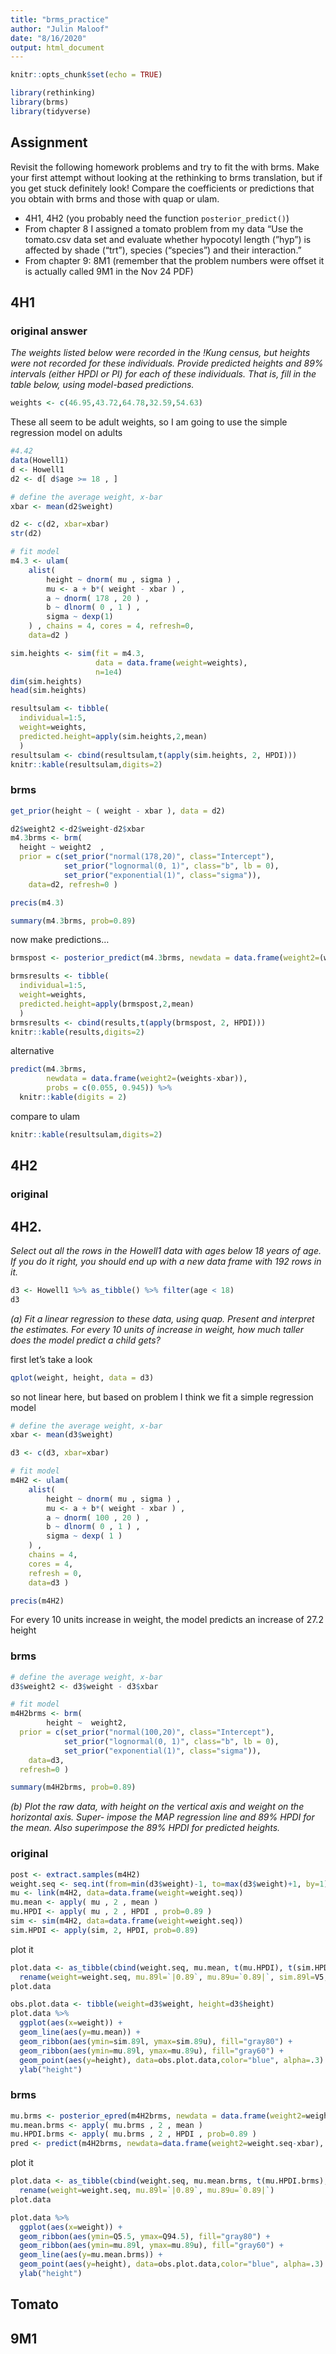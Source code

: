 ```yaml
---
title: "brms_practice"
author: "Julin Maloof"
date: "8/16/2020"
output: html_document
---
```


```r
knitr::opts_chunk$set(echo = TRUE)
```

```r
library(rethinking)
library(brms)
library(tidyverse)
```

## Assignment

Revisit the following homework problems and try to fit the with brms.  Make your first attempt without looking at the rethinking to brms translation, but if you get stuck definitely look!  Compare the coefficients or predictions that you obtain with brms and those with quap or ulam.

* 4H1, 4H2 (you probably need the function `posterior_predict()`)
* From chapter 8 I assigned a tomato problem from my data "Use the tomato.csv data set and evaluate whether hypocotyl length ("hyp") is affected by shade ("trt"), species ("species") and their interaction."
* From chapter 9: 8M1 (remember that the problem numbers were offset it is actually called 9M1 in the Nov 24 PDF)

## 4H1

### original answer

_The weights listed below were recorded in the !Kung census, but heights were not recorded for these individuals. Provide predicted heights and 89% intervals (either HPDI or PI) for each of these individuals. That is, fill in the table below, using model-based predictions._

```r
weights <- c(46.95,43.72,64.78,32.59,54.63)
```

These all seem to be adult weights, so I am going to use the simple regression model on adults

```r
#4.42
data(Howell1)
d <- Howell1
d2 <- d[ d$age >= 18 , ]

# define the average weight, x-bar
xbar <- mean(d2$weight)

d2 <- c(d2, xbar=xbar)
str(d2)

# fit model
m4.3 <- ulam(
    alist(
        height ~ dnorm( mu , sigma ) ,
        mu <- a + b*( weight - xbar ) ,
        a ~ dnorm( 178 , 20 ) ,
        b ~ dlnorm( 0 , 1 ) ,
        sigma ~ dexp(1)
    ) , chains = 4, cores = 4, refresh=0,
    data=d2 )

```


```r
sim.heights <- sim(fit = m4.3,
                   data = data.frame(weight=weights),
                   n=1e4)
dim(sim.heights)
head(sim.heights)
```

```r
resultsulam <- tibble(
  individual=1:5,
  weight=weights,
  predicted.height=apply(sim.heights,2,mean)
  )
resultsulam <- cbind(resultsulam,t(apply(sim.heights, 2, HPDI)))
knitr::kable(resultsulam,digits=2)
```

### brms

```r
get_prior(height ~ ( weight - xbar ), data = d2)
```


```r
d2$weight2 <-d2$weight-d2$xbar
m4.3brms <- brm(
  height ~ weight2  ,
  prior = c(set_prior("normal(178,20)", class="Intercept"),
            set_prior("lognormal(0, 1)", class="b", lb = 0),
            set_prior("exponential(1)", class="sigma")),
    data=d2, refresh=0 )
```
```r
precis(m4.3)
```


```r
summary(m4.3brms, prob=0.89)
```

now make predictions...
```r
brmspost <- posterior_predict(m4.3brms, newdata = data.frame(weight2=(weights-xbar)))

brmsresults <- tibble(
  individual=1:5,
  weight=weights,
  predicted.height=apply(brmspost,2,mean)
  )
brmsresults <- cbind(results,t(apply(brmspost, 2, HPDI)))
knitr::kable(results,digits=2)
```

alternative
```r
predict(m4.3brms, 
        newdata = data.frame(weight2=(weights-xbar)),
        probs = c(0.055, 0.945)) %>% 
  knitr::kable(digits = 2)
```

compare to ulam
```r
knitr::kable(resultsulam,digits=2)
```
## 4H2

### original

## 4H2. 
_Select out all the rows in the Howell1 data with ages below 18 years of age. If you do it right, you should end up with a new data frame with 192 rows in it._

```r
d3 <- Howell1 %>% as_tibble() %>% filter(age < 18)
d3
```


_(a) Fit a linear regression to these data, using quap. Present and interpret the estimates. For every 10 units of increase in weight, how much taller does the model predict a child gets?_

first let's take a look
```r
qplot(weight, height, data = d3)
```

so not linear here, but based on problem I think we fit a simple regression model

```r
# define the average weight, x-bar
xbar <- mean(d3$weight)

d3 <- c(d3, xbar=xbar)

# fit model
m4H2 <- ulam(
    alist(
        height ~ dnorm( mu , sigma ) ,
        mu <- a + b*( weight - xbar ) ,
        a ~ dnorm( 100 , 20 ) ,
        b ~ dlnorm( 0 , 1 ) ,
        sigma ~ dexp( 1 )
    ) ,
    chains = 4,
    cores = 4,
    refresh = 0,
    data=d3 )
```

```r
precis(m4H2)
```

For every 10 units increase in weight, the model predicts an increase of 27.2 height

### brms

```r
# define the average weight, x-bar
d3$weight2 <- d3$weight - d3$xbar

# fit model
m4H2brms <- brm(
        height ~  weight2,
  prior = c(set_prior("normal(100,20)", class="Intercept"),
            set_prior("lognormal(0, 1)", class="b", lb = 0),
            set_prior("exponential(1)", class="sigma")),
    data=d3, 
  refresh=0 )

```

```r
summary(m4H2brms, prob=0.89)
```


_(b) Plot the raw data, with height on the vertical axis and weight on the horizontal axis. Super- impose the MAP regression line and 89% HPDI for the mean. Also superimpose the 89% HPDI for predicted heights._

### original
```r
post <- extract.samples(m4H2)
weight.seq <- seq.int(from=min(d3$weight)-1, to=max(d3$weight)+1, by=1)
mu <- link(m4H2, data=data.frame(weight=weight.seq))
mu.mean <- apply( mu , 2 , mean )
mu.HPDI <- apply( mu , 2 , HPDI , prob=0.89 )
sim <- sim(m4H2, data=data.frame(weight=weight.seq))
sim.HPDI <- apply(sim, 2, HPDI, prob=0.89)
```

plot it
```r
plot.data <- as_tibble(cbind(weight.seq, mu.mean, t(mu.HPDI), t(sim.HPDI))) %>%
  rename(weight=weight.seq, mu.89l=`|0.89`, mu.89u=`0.89|`, sim.89l=V5, sim.89u=V6)
plot.data
```

```r
obs.plot.data <- tibble(weight=d3$weight, height=d3$height)
plot.data %>% 
  ggplot(aes(x=weight)) +
  geom_line(aes(y=mu.mean)) +
  geom_ribbon(aes(ymin=sim.89l, ymax=sim.89u), fill="gray80") +
  geom_ribbon(aes(ymin=mu.89l, ymax=mu.89u), fill="gray60") +
  geom_point(aes(y=height), data=obs.plot.data,color="blue", alpha=.3) +
  ylab("height")
```

### brms

```r
mu.brms <- posterior_epred(m4H2brms, newdata = data.frame(weight2=weight.seq-xbar))
mu.mean.brms <- apply( mu.brms , 2 , mean )
mu.HPDI.brms <- apply( mu.brms , 2 , HPDI , prob=0.89 )
pred <- predict(m4H2brms, newdata=data.frame(weight2=weight.seq-xbar), probs = c(0.055, 0.945))
```

plot it
```r
plot.data <- as_tibble(cbind(weight.seq, mu.mean.brms, t(mu.HPDI.brms), pred[,c("Q5.5", "Q94.5")])) %>%
  rename(weight=weight.seq, mu.89l=`|0.89`, mu.89u=`0.89|`)
plot.data
```

```r
plot.data %>% 
  ggplot(aes(x=weight)) +
  geom_ribbon(aes(ymin=Q5.5, ymax=Q94.5), fill="gray80") +
  geom_ribbon(aes(ymin=mu.89l, ymax=mu.89u), fill="gray60") +
  geom_line(aes(y=mu.mean.brms)) +
  geom_point(aes(y=height), data=obs.plot.data,color="blue", alpha=.3) +
  ylab("height")
```
            

## Tomato

## 9M1